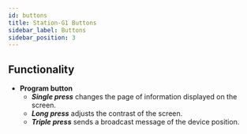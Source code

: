 ```yaml
---
id: buttons
title: Station-G1 Buttons
sidebar_label: Buttons
sidebar_position: 3
---
```


## Functionality

- **Program button**
	- _**Single press**_ changes the page of information displayed on the screen.
	- _**Long press**_ adjusts the contrast of the screen.
	- _**Triple press**_ sends a broadcast message of the device position.